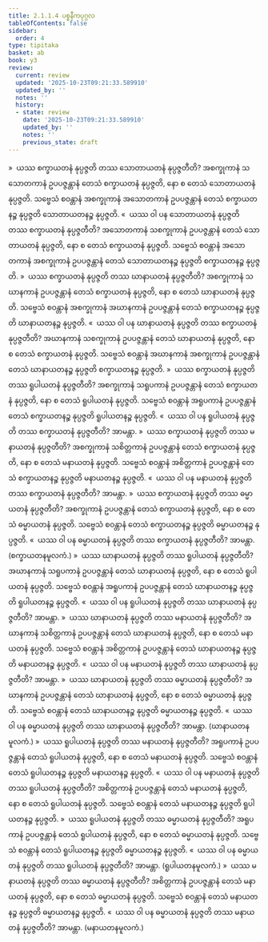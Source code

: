 ```yaml
---
title: 2.1.1.4 ပစ္စနီကပုဂ္ဂလ
tableOfContents: false
sidebar:
  order: 4
type: tipitaka
basket: ab
book: y3
review:
  current: review
  updated: '2025-10-23T09:21:33.589910'
  updated_by: ''
  notes: ''
  history:
  - state: review
    date: '2025-10-23T09:21:33.589910'
    updated_by: ''
    notes: ''
    previous_state: draft
---
```



<ReviewStatus review={frontmatter.review} showDetails={true} />

<HypothesisAnnotation frontmatter={frontmatter} />

<DynamicBreadcrumb />

<Division number="28" book="y3" e="ch" v="33" p="86">

<Paragraph number="410" book="y3">
»  ယဿ စက္ခာယတနံ နုပ္ပဇ္ဇတိ တဿ သောတာယတနံ နုပ္ပဇ္ဇတီတိ?
</Paragraph>

<Paragraph number="411" book="y3">
အစက္ခုကာနံ သသောတကာနံ ဥပပဇ္ဇန္တာနံ တေသံ စက္ခာယတနံ နုပ္ပဇ္ဇတိ, နော စ တေသံ သောတာယတနံ နုပ္ပဇ္ဇတိ. သဗ္ဗေသံ စဝန္တာနံ အစက္ခုကာနံ အသောတကာနံ ဥပပဇ္ဇန္တာနံ တေသံ စက္ခာယတနဉ္စ နုပ္ပဇ္ဇတိ သောတာယတနဉ္စ နုပ္ပဇ္ဇတိ.
</Paragraph>

<Paragraph number="412" book="y3">
«  ယဿ ဝါ ပန သောတာယတနံ နုပ္ပဇ္ဇတိ တဿ စက္ခာယတနံ နုပ္ပဇ္ဇတီတိ?
</Paragraph>

<Paragraph number="413" book="y3">
အသောတကာနံ သစက္ခုကာနံ ဥပပဇ္ဇန္တာနံ တေသံ သောတာယတနံ နုပ္ပဇ္ဇတိ, နော စ တေသံ စက္ခာယတနံ နုပ္ပဇ္ဇတိ. သဗ္ဗေသံ စဝန္တာနံ အသောတကာနံ အစက္ခုကာနံ ဥပပဇ္ဇန္တာနံ တေသံ သောတာယတနဉ္စ နုပ္ပဇ္ဇတိ စက္ခာယတနဉ္စ နုပ္ပဇ္ဇတိ.
</Paragraph>

<Paragraph number="414" book="y3">
»  ယဿ စက္ခာယတနံ နုပ္ပဇ္ဇတိ တဿ ဃာနာယတနံ နုပ္ပဇ္ဇတီတိ?
</Paragraph>

<Paragraph number="415" book="y3">
အစက္ခုကာနံ သဃာနကာနံ ဥပပဇ္ဇန္တာနံ တေသံ စက္ခာယတနံ နုပ္ပဇ္ဇတိ, နော စ တေသံ ဃာနာယတနံ နုပ္ပဇ္ဇတိ. သဗ္ဗေသံ စဝန္တာနံ အစက္ခုကာနံ အဃာနကာနံ ဥပပဇ္ဇန္တာနံ တေသံ စက္ခာယတနဉ္စ နုပ္ပဇ္ဇတိ ဃာနာယတနဉ္စ နုပ္ပဇ္ဇတိ.
</Paragraph>

<Paragraph number="416" book="y3">
«  ယဿ ဝါ ပန ဃာနာယတနံ နုပ္ပဇ္ဇတိ တဿ စက္ခာယတနံ နုပ္ပဇ္ဇတီတိ?
</Paragraph>

<Paragraph number="417" book="y3">
အဃာနကာနံ သစက္ခုကာနံ ဥပပဇ္ဇန္တာနံ တေသံ ဃာနာယတနံ နုပ္ပဇ္ဇတိ, နော စ တေသံ စက္ခာယတနံ နုပ္ပဇ္ဇတိ. သဗ္ဗေသံ စဝန္တာနံ အဃာနကာနံ အစက္ခုကာနံ ဥပပဇ္ဇန္တာနံ တေသံ ဃာနာယတနဉ္စ နုပ္ပဇ္ဇတိ စက္ခာယတနဉ္စ နုပ္ပဇ္ဇတိ.
</Paragraph>

<Paragraph number="418" book="y3">
»  ယဿ စက္ခာယတနံ နုပ္ပဇ္ဇတိ တဿ ရူပါယတနံ နုပ္ပဇ္ဇတီတိ?
</Paragraph>

<Paragraph number="419" book="y3">
အစက္ခုကာနံ သရူပကာနံ ဥပပဇ္ဇန္တာနံ တေသံ စက္ခာယတနံ နုပ္ပဇ္ဇတိ, နော စ တေသံ ရူပါယတနံ နုပ္ပဇ္ဇတိ. သဗ္ဗေသံ စဝန္တာနံ အရူပကာနံ ဥပပဇ္ဇန္တာနံ တေသံ စက္ခာယတနဉ္စ နုပ္ပဇ္ဇတိ ရူပါယတနဉ္စ နုပ္ပဇ္ဇတိ.
</Paragraph>

<Paragraph number="420" book="y3">
«  ယဿ ဝါ ပန ရူပါယတနံ နုပ္ပဇ္ဇတိ တဿ စက္ခာယတနံ နုပ္ပဇ္ဇတီတိ? အာမန္တာ.
</Paragraph>

<Paragraph number="421" book="y3">
»  ယဿ စက္ခာယတနံ နုပ္ပဇ္ဇတိ တဿ မနာယတနံ နုပ္ပဇ္ဇတီတိ?
</Paragraph>

<Paragraph number="422" book="y3">
အစက္ခုကာနံ သစိတ္တကာနံ ဥပပဇ္ဇန္တာနံ တေသံ စက္ခာယတနံ နုပ္ပဇ္ဇတိ, နော စ တေသံ မနာယတနံ နုပ္ပဇ္ဇတိ. သဗ္ဗေသံ စဝန္တာနံ အစိတ္တကာနံ ဥပပဇ္ဇန္တာနံ တေသံ စက္ခာယတနဉ္စ နုပ္ပဇ္ဇတိ မနာယတနဉ္စ နုပ္ပဇ္ဇတိ.
</Paragraph>

<Paragraph number="423" book="y3">
«  ယဿ ဝါ ပန မနာယတနံ နုပ္ပဇ္ဇတိ တဿ စက္ခာယတနံ နုပ္ပဇ္ဇတီတိ? အာမန္တာ.
</Paragraph>

<Paragraph number="424" book="y3">
»  ယဿ စက္ခာယတနံ နုပ္ပဇ္ဇတိ တဿ ဓမ္မာယတနံ နုပ္ပဇ္ဇတီတိ?
</Paragraph>

<Paragraph number="425" book="y3">
အစက္ခုကာနံ ဥပပဇ္ဇန္တာနံ တေသံ စက္ခာယတနံ နုပ္ပဇ္ဇတိ, နော စ တေသံ ဓမ္မာယတနံ နုပ္ပဇ္ဇတိ. သဗ္ဗေသံ စဝန္တာနံ တေသံ စက္ခာယတနဉ္စ နုပ္ပဇ္ဇတိ ဓမ္မာယတနဉ္စ နုပ္ပဇ္ဇတိ.
</Paragraph>

<Paragraph number="426" book="y3">
«  ယဿ ဝါ ပန ဓမ္မာယတနံ နုပ္ပဇ္ဇတိ တဿ စက္ခာယတနံ နုပ္ပဇ္ဇတီတိ? အာမန္တာ. (စက္ခာယတနမူလကံ.)
</Paragraph>

</Division>
<Division number="29" book="y3" e="ch" v="33" p="87">

<Paragraph number="427" book="y3">
»  ယဿ ဃာနာယတနံ နုပ္ပဇ္ဇတိ တဿ ရူပါယတနံ နုပ္ပဇ္ဇတီတိ?
</Paragraph>

<Paragraph number="428" book="y3">
အဃာနကာနံ သရူပကာနံ ဥပပဇ္ဇန္တာနံ တေသံ ဃာနာယတနံ နုပ္ပဇ္ဇတိ, နော စ တေသံ ရူပါယတနံ နုပ္ပဇ္ဇတိ. သဗ္ဗေသံ စဝန္တာနံ အရူပကာနံ ဥပပဇ္ဇန္တာနံ တေသံ ဃာနာယတနဉ္စ နုပ္ပဇ္ဇတိ ရူပါယတနဉ္စ နုပ္ပဇ္ဇတိ.
</Paragraph>

<Paragraph number="429" book="y3">
«  ယဿ ဝါ ပန ရူပါယတနံ နုပ္ပဇ္ဇတိ တဿ ဃာနာယတနံ နုပ္ပဇ္ဇတီတိ? အာမန္တာ.
</Paragraph>

<Paragraph number="430" book="y3">
»  ယဿ ဃာနာယတနံ နုပ္ပဇ္ဇတိ တဿ မနာယတနံ နုပ္ပဇ္ဇတီတိ?
</Paragraph>

<Paragraph number="431" book="y3">
အဃာနကာနံ သစိတ္တကာနံ ဥပပဇ္ဇန္တာနံ တေသံ ဃာနာယတနံ နုပ္ပဇ္ဇတိ, နော စ တေသံ မနာယတနံ နုပ္ပဇ္ဇတိ. သဗ္ဗေသံ စဝန္တာနံ အစိတ္တကာနံ ဥပပဇ္ဇန္တာနံ တေသံ ဃာနာယတနဉ္စ နုပ္ပဇ္ဇတိ မနာယတနဉ္စ နုပ္ပဇ္ဇတိ.
</Paragraph>

<Paragraph number="432" book="y3">
«  ယဿ ဝါ ပန မနာယတနံ နုပ္ပဇ္ဇတိ တဿ ဃာနာယတနံ နုပ္ပဇ္ဇတီတိ? အာမန္တာ.
</Paragraph>

<Paragraph number="433" book="y3">
»  ယဿ ဃာနာယတနံ နုပ္ပဇ္ဇတိ တဿ ဓမ္မာယတနံ နုပ္ပဇ္ဇတီတိ?
</Paragraph>

<Paragraph number="434" book="y3">
အဃာနကာနံ ဥပပဇ္ဇန္တာနံ တေသံ ဃာနာယတနံ နုပ္ပဇ္ဇတိ, နော စ တေသံ ဓမ္မာယတနံ နုပ္ပဇ္ဇတိ. သဗ္ဗေသံ စဝန္တာနံ တေသံ ဃာနာယတနဉ္စ နုပ္ပဇ္ဇတိ ဓမ္မာယတနဉ္စ နုပ္ပဇ္ဇတိ.
</Paragraph>

<Paragraph number="435" book="y3">
«  ယဿ ဝါ ပန ဓမ္မာယတနံ နုပ္ပဇ္ဇတိ တဿ ဃာနာယတနံ နုပ္ပဇ္ဇတီတိ? အာမန္တာ. (ဃာနာယတနမူလကံ.)
</Paragraph>

</Division>
<Division number="30" book="y3" e="ch" v="33" p="88">

<Paragraph number="436" book="y3">
»  ယဿ ရူပါယတနံ နုပ္ပဇ္ဇတိ တဿ မနာယတနံ နုပ္ပဇ္ဇတီတိ?
</Paragraph>

<Paragraph number="437" book="y3">
အရူပကာနံ ဥပပဇ္ဇန္တာနံ တေသံ ရူပါယတနံ နုပ္ပဇ္ဇတိ, နော စ တေသံ မနာယတနံ နုပ္ပဇ္ဇတိ. သဗ္ဗေသံ စဝန္တာနံ တေသံ ရူပါယတနဉ္စ နုပ္ပဇ္ဇတိ မနာယတနဉ္စ နုပ္ပဇ္ဇတိ.
</Paragraph>

<Paragraph number="438" book="y3">
«  ယဿ ဝါ ပန မနာယတနံ နုပ္ပဇ္ဇတိ တဿ ရူပါယတနံ နုပ္ပဇ္ဇတီတိ?
</Paragraph>

<Paragraph number="439" book="y3">
အစိတ္တကာနံ ဥပပဇ္ဇန္တာနံ တေသံ မနာယတနံ နုပ္ပဇ္ဇတိ, နော စ တေသံ ရူပါယတနံ နုပ္ပဇ္ဇတိ. သဗ္ဗေသံ စဝန္တာနံ တေသံ မနာယတနဉ္စ နုပ္ပဇ္ဇတိ ရူပါယတနဉ္စ နုပ္ပဇ္ဇတိ.
</Paragraph>

<Paragraph number="440" book="y3">
»  ယဿ ရူပါယတနံ နုပ္ပဇ္ဇတိ တဿ ဓမ္မာယတနံ နုပ္ပဇ္ဇတီတိ?
</Paragraph>

<Paragraph number="441" book="y3">
အရူပကာနံ ဥပပဇ္ဇန္တာနံ တေသံ ရူပါယတနံ နုပ္ပဇ္ဇတိ, နော စ တေသံ ဓမ္မာယတနံ နုပ္ပဇ္ဇတိ. သဗ္ဗေသံ စဝန္တာနံ တေသံ ရူပါယတနဉ္စ နုပ္ပဇ္ဇတိ ဓမ္မာယတနဉ္စ နုပ္ပဇ္ဇတိ.
</Paragraph>

<Paragraph number="442" book="y3">
«  ယဿ ဝါ ပန ဓမ္မာယတနံ နုပ္ပဇ္ဇတိ တဿ ရူပါယတနံ နုပ္ပဇ္ဇတီတိ? အာမန္တာ. (ရူပါယတနမူလကံ.)
</Paragraph>

</Division>
<Division number="31" book="y3" e="ch" v="33" p="88">

<Paragraph number="443" book="y3">
»  ယဿ မနာယတနံ နုပ္ပဇ္ဇတိ တဿ ဓမ္မာယတနံ နုပ္ပဇ္ဇတီတိ?
</Paragraph>

<Paragraph number="444" book="y3">
အစိတ္တကာနံ ဥပပဇ္ဇန္တာနံ တေသံ မနာယတနံ နုပ္ပဇ္ဇတိ, နော စ တေသံ ဓမ္မာယတနံ နုပ္ပဇ္ဇတိ. သဗ္ဗေသံ စဝန္တာနံ တေသံ မနာယတနဉ္စ နုပ္ပဇ္ဇတိ ဓမ္မာယတနဉ္စ နုပ္ပဇ္ဇတိ.
</Paragraph>

<Paragraph number="445" book="y3">
«  ယဿ ဝါ ပန ဓမ္မာယတနံ နုပ္ပဇ္ဇတိ တဿ မနာယတနံ နုပ္ပဇ္ဇတီတိ? အာမန္တာ. (မနာယတနမူလကံ.)
</Paragraph>
</Division>